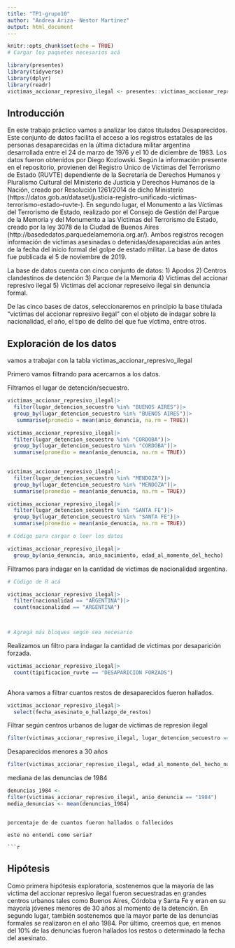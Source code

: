 ```yaml
---
title: "TP1-grupo10"
author: "Andrea Ariza- Nestor Martinez"
output: html_document
---
```



```r
knitr::opts_chunk$set(echo = TRUE)
# Cargar los paquetes necesarios acá

library(presentes)
library(tidyverse)
library(dplyr)
library(readr)
victimas_accionar_represivo_ilegal <- presentes::victimas_accionar_represivo_ilegal

```


## Introducción

En este trabajo práctico vamos a analizar los datos titulados Desaparecidos. Este conjunto de datos facilita el acceso a los registros estatales de las personas desaparecidas en la última dictadura militar argentina desarrollada entre el 24 de marzo de 1976 y el 10 de diciembre de 1983. 
Los datos fueron obtenidos por Diego Kozlowski. Según la información presente en el repositorio, provienen del Registro Único de Víctimas del Terrorismo de Estado (RUVTE) dependiente de la Secretaría de Derechos Humanos y Pluralismo Cultural del Ministerio de Justicia y Derechos Humanos de la Nación, creado por Resolución 1261/2014 de dicho Ministerio (https://datos.gob.ar/dataset/justicia-registro-unificado-victimas-terrorismo-estado--ruvte-). En segundo lugar, el Monumento a las Víctimas del Terrorismo de Estado, realizado por el Consejo de Gestión del Parque de la Memoria y del Monumento a las Víctimas del Terrorismo de Estado, creado por la ley 3078 de la Ciudad de Buenos Aires (http://basededatos.parquedelamemoria.org.ar/). Ambos registros recogen información de víctimas asesinadas o detenidas/desaparecidas aún antes de la fecha del inicio formal del golpe de estado militar.
La base de datos fue publicada el 5 de noviembre de 2019.

La base de datos cuenta con cinco conjunto de datos:
1) Apodos
2) Centros clandestinos de detención
3) Parque de la Memoria
4) Victimas del accionar represivo ilegal
5) Victimas del accionar represeivo ilegal sin denuncia formal. 

De las cinco bases de datos, seleccionaremos en principio la base titulada "victimas del accionar represivo ilegal" con el objeto de indagar sobre la nacionalidad, el año, el tipo de delito del que fue víctima, entre otros. 

## Exploración de los datos

vamos a trabajar con la tabla victimas_accionar_represivo_ilegal

Primero vamos filtrando para acercarnos a los datos. 


Filtramos el lugar de detención/secuestro. 

```r
victimas_accionar_represivo_ilegal|>
  filter(lugar_detencion_secuestro %in% "BUENOS AIRES")|>
  group_by(lugar_detencion_secuestro %in% "BUENOS AIRES")|>
   summarise(promedio = mean(anio_denuncia, na.rm = TRUE))

```
```r
victimas_accionar_represivo_ilegal|>
  filter(lugar_detencion_secuestro %in% "CORDOBA")|>
  group_by(lugar_detencion_secuestro %in% "CORDOBA")|>
  summarise(promedio = mean(anio_denuncia, na.rm = TRUE))
  

```

```r
victimas_accionar_represivo_ilegal|>
  filter(lugar_detencion_secuestro %in% "MENDOZA")|>
  group_by(lugar_detencion_secuestro %in% "MENDOZA")|>
  summarise(promedio = mean(anio_denuncia, na.rm = TRUE))
```
```r
victimas_accionar_represivo_ilegal|>
  filter(lugar_detencion_secuestro %in% "SANTA FE")|>
  group_by(lugar_detencion_secuestro %in% "SANTA FE")|>
  summarise(promedio = mean(anio_denuncia, na.rm = TRUE))
```


```r
# Código para cargar o leer los datos

victimas_accionar_represivo_ilegal|>
  group_by(anio_denuncia, anio_nacimiento, edad_al_momento_del_hecho)


```

Filtramos para indagar en la cantidad de victimas de nacionalidad argentina. 

```r
# Cödigo de R acá 

victimas_accionar_represivo_ilegal|>
  filter(nacionalidad == "ARGENTINA")|>
  count(nacionalidad == "ARGENTINA")



# Agregá más bloques según sea necesario
```


Realizamos un filtro para indagar la cantidad de victimas por desaparición forzada.

```r

victimas_accionar_represivo_ilegal|>
  count(tipificacion_ruvte == "DESAPARICION FORZADS")
  
```

Ahora vamos a filtrar cuantos restos de desaparecidos fueron hallados. 
```r
victimas_accionar_represivo_ilegal|>
  select(fecha_asesinato_o_hallazgo_de_restos)

```

Filtrar según centros urbanos de lugar de victimas de represion ilegal 

```r

filter(victimas_accionar_represivo_ilegal, lugar_detencion_secuestro == "BUENOS AIRES"|lugar_detencion_secuestro == "SANTA FE"| lugar_detencion_secuestro == "CAPITAL FEDERAL")


```

Desaparecidos menores a 30 años

```r

filter(victimas_accionar_represivo_ilegal, edad_al_momento_del_hecho_numerico <=30)

```

mediana de las denuncias de 1984

```r
denuncias_1984 <-
filter(victimas_accionar_represivo_ilegal, anio_denuncia == "1984") 
media_denuncias <- mean(denuncias_1984)

```




```

porcentaje de de cuantos fueron hallados o fallecidos

este no entendi como seria?

```r

```









## Hipótesis

Como primera hipótesis exploratoria, sostenemos que la mayoría de las victima del accionar represivo ilegal fueron secuestradas en grandes centros urbanos tales como Buenos Aires, Córdoba y Santa Fe y eran en su mayoría jóvenes menores de 30 años al momento de la detención. En segundo lugar, también sostenemos que la mayor parte de las denuncias formales se realizaron en el año 1984. Por último, creemos que, en menos del 10% de las denuncias fueron hallados los restos o determinado la fecha del asesinato.  
